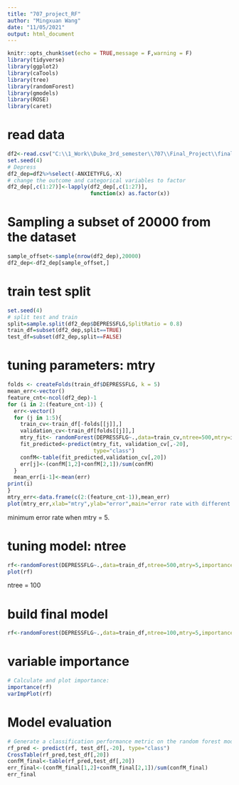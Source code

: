 ---
title: "707_project_RF"
author: "Mingxuan Wang"
date: "11/05/2021"
output: html_document
---

```{r setup, include=FALSE}
knitr::opts_chunk$set(echo = TRUE,message = F,warning = F)
library(tidyverse)
library(ggplot2)
library(caTools)
library(tree)
library(randomForest)
library(gmodels) 
library(ROSE)
library(caret)
```

# read data
```{r}
df2<-read.csv("C:\\1_Work\\Duke_3rd_semester\\707\\Final_Project\\final_code\\mh_data.csv")
set.seed(4)
# Depress
df2_dep=df2%>%select(-ANXIETYFLG,-X)
# change the outcome and categorical variables to factor
df2_dep[,c(1:27)]<-lapply(df2_dep[,c(1:27)], 
                          function(x) as.factor(x))
```

# Sampling a subset of 20000 from the dataset
```{r}
sample_offset<-sample(nrow(df2_dep),20000)
df2_dep<-df2_dep[sample_offset,]
```

# train test split
```{r}
set.seed(4)
# split test and train
split=sample.split(df2_dep$DEPRESSFLG,SplitRatio = 0.8)
train_df=subset(df2_dep,split==TRUE)
test_df=subset(df2_dep,split==FALSE)
```

# tuning parameters: mtry
```{r}
folds <- createFolds(train_df$DEPRESSFLG, k = 5)
mean_err<-vector()
feature_cnt<-ncol(df2_dep)-1
for (i in 2:(feature_cnt-1)) {
  err<-vector()
  for (j in 1:5){
    train_cv<-train_df[-folds[[j]],]
    validation_cv<-train_df[folds[[j]],]
    mtry_fit<- randomForest(DEPRESSFLG~.,data=train_cv,ntree=500,mtry=i,importance=TRUE)
    fit_predicted<-predict(mtry_fit, validation_cv[,-20],
                           type="class")
    confM<-table(fit_predicted,validation_cv[,20])
    err[j]<-(confM[1,2]+confM[2,1])/sum(confM)
  }
  mean_err[i-1]<-mean(err)
print(i)
}
mtry_err<-data.frame(c(2:(feature_cnt-1)),mean_err)
plot(mtry_err,xlab="mtry",ylab="error",main="error rate with different mtry",type="l")
```
minimum error rate when mtry = 5.

# tuning model: ntree
```{r}
rf<-randomForest(DEPRESSFLG~.,data=train_df,ntree=500,mtry=5,importance=TRUE)
plot(rf)
```
ntree = 100

# build final model
```{r}
rf<-randomForest(DEPRESSFLG~.,data=train_df,ntree=100,mtry=5,importance=TRUE)
```

# variable importance
```{r, fig.height=10, fig.width=10}
# Calculate and plot importance:
importance(rf)
varImpPlot(rf)
```

# Model evaluation
```{r}
# Generate a classification performance metric on the random forest model:
rf_pred <- predict(rf, test_df[,-20], type="class")
CrossTable(rf_pred,test_df[,20])
confM_final<-table(rf_pred,test_df[,20])
err_final<-(confM_final[1,2]+confM_final[2,1])/sum(confM_final)
err_final
```
